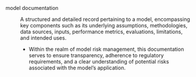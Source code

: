 model documentation
: A structured and detailed record pertaining to a model, encompassing key components such as its underlying assumptions, methodologies, data sources, inputs, performance metrics, evaluations, limitations, and intended uses. 
    
    - Within the realm of model risk management, this documentation serves to ensure transparency, adherence to regulatory requirements, and a clear understanding of potential risks associated with the model's application.